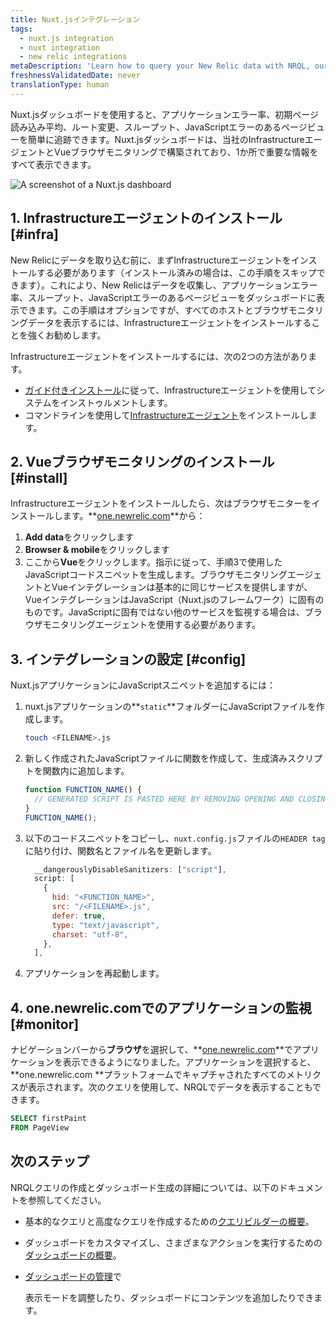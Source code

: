 ```yaml
---
title: Nuxt.jsインテグレーション
tags:
  - nuxt.js integration
  - nuxt integration
  - new relic integrations
metaDescription: 'Learn how to query your New Relic data with NRQL, our SQL-like query language.'
freshnessValidatedDate: never
translationType: human
---
```



Nuxt.jsダッシュボードを使用すると、アプリケーションエラー率、初期ページ読み込み平均、ルート変更、スループット、JavaScriptエラーのあるページビューを簡単に追跡できます。Nuxt.jsダッシュボードは、当社のInfrastructureエージェントとVueブラウザモニタリングで構築されており、1か所で重要な情報をすべて表示できます。

<img
  title="Nuxt.js dashboard"
  alt="A screenshot of a Nuxt.js dashboard"
  src={nuxtjsdashboard}
/>

## 1. Infrastructureエージェントのインストール [#infra]

New Relicにデータを取り込む前に、まずInfrastructureエージェントをインストールする必要があります（インストール済みの場合は、この手順をスキップできます）。これにより、New Relicはデータを収集し、アプリケーションエラー率、スループット、JavaScriptエラーのあるページビューをダッシュボードに表示できます。この手順はオプションですが、すべてのホストとブラウザモニタリングデータを表示するには、Infrastructureエージェントをインストールすることを強くお勧めします。

Infrastructureエージェントをインストールするには、次の2つの方法があります。

* [ガイド付きインストール](https://one.newrelic.com/marketplace?state=607786be-99a9-fa66-4b67-3f7f3b9551d4)に従って、Infrastructureエージェントを使用してシステムをインストゥルメントします。
* コマンドラインを使用して[Infrastructureエージェント](/docs/infrastructure/install-infrastructure-agent/linux-installation/install-infrastructure-monitoring-agent-linux)をインストールします。

## 2. Vueブラウザモニタリングのインストール [#install]

Infrastructureエージェントをインストールしたら、次はブラウザモニターをインストールします。**[one.newrelic.com](https://one.newrelic.com)**から：

1. **Add data**をクリックします
2. **Browser & mobile**をクリックします
3. ここから**Vue**をクリックします。指示に従って、手順3で使用したJavaScriptコードスニペットを生成します。ブラウザモニタリングエージェントとVueインテグレーションは基本的に同じサービスを提供しますが、VueインテグレーションはJavaScript（Nuxt.jsのフレームワーク）に固有のものです。JavaScriptに固有ではない他のサービスを監視する場合は、ブラウザモニタリングエージェントを使用する必要があります。

## 3. インテグレーションの設定 [#config]

Nuxt.jsアプリケーションにJavaScriptスニペットを追加するには：

1. nuxt.jsアプリケーションの**`static`**フォルダーにJavaScriptファイルを作成します。

   ```bash
   touch <FILENAME>.js
   ```

2. 新しく作成されたJavaScriptファイルに関数を作成して、生成済みスクリプトを関数内に追加します。

   ```js
   function FUNCTION_NAME() {
     // GENERATED SCRIPT IS PASTED HERE BY REMOVING OPENING AND CLOSING <script> TAGS>
   }
   FUNCTION_NAME();
   ```

3. 以下のコードスニペットをコピーし、`nuxt.config.js`ファイルの`HEADER tag`に貼り付け、関数名とファイル名を更新します。

   ```js
     __dangerouslyDisableSanitizers: ["script"],
     script: [
       {
         hid: "<FUNCTION_NAME>",
         src: "/<FILENAME>.js",
         defer: true,
         type: "text/javascript",
         charset: "utf-8",
       },
     ],
   ```

4. アプリケーションを再起動します。

## 4. one.newrelic.comでのアプリケーションの監視 [#monitor]

ナビゲーションバーから**ブラウザ**を選択して、**[one.newrelic.com](https://one.newrelic.com)**でアプリケーションを表示できるようになりました。アプリケーションを選択すると、**one.newrelic.com **プラットフォームでキャプチャされたすべてのメトリクスが表示されます。次のクエリを使用して、NRQLでデータを表示することもできます。

```sql
SELECT firstPaint 
FROM PageView
```

## 次のステップ

NRQLクエリの作成とダッシュボード生成の詳細については、以下のドキュメントを参照してください。

* 基本的なクエリと高度なクエリを作成するための[クエリビルダーの概要](/docs/query-your-data/explore-query-data/query-builder/introduction-query-builder)。

* ダッシュボードをカスタマイズし、さまざまなアクションを実行するための[ダッシュボードの概要](/docs/query-your-data/explore-query-data/dashboards/introduction-dashboards)。

* [ダッシュボードの管理](/docs/query-your-data/explore-query-data/dashboards/manage-your-dashboard)で

  <InlinePopover type="dashboards"/>

  表示モードを調整したり、ダッシュボードにコンテンツを追加したりできます。